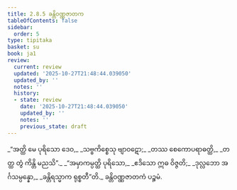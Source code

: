 ```yaml
---
title: 2.8.5 ခန္တိဝဏ္ဏဇာတက
tableOfContents: false
sidebar:
  order: 5
type: tipitaka
basket: su
book: ja1
review:
  current: review
  updated: '2025-10-27T21:48:44.039050'
  updated_by: ''
  notes: ''
  history:
  - state: review
    date: '2025-10-27T21:48:44.039050'
    updated_by: ''
    notes: ''
    previous_state: draft
---
```



<ReviewStatus review={frontmatter.review} showDetails={true} />

<HypothesisAnnotation frontmatter={frontmatter} />

<DynamicBreadcrumb />

<Division number="149" book="ja1" e="ch" v="22" p="61">

<Paragraph number="582" type="verses" book="ja1">
_“အတ္ထိ မေ ပုရိသော ဒေဝ,_  
_သဗ္ဗကိစ္စေသု ဗျာဝဋော;_  
_တဿ စေကောပရာဓတ္ထိ,_  
_တတ္ထ တွံ ကိန္တိ မညသိ”._  

</Paragraph>

</Division>
<Division number="150" book="ja1" e="ch" v="22" p="61">

<Paragraph number="583" type="verses" book="ja1">
_“အမှာကမ္ပတ္ထိ ပုရိသော,_  
_ဧဒိသော ဣဓ ဝိဇ္ဇတိ;_  
_ဒုလ္လဘော အင်္ဂသမ္ပန္နော,_  
_ခန္တိရသ္မာက ရုစ္စတီ”တိ._  


</Paragraph>
</Division>

<Paragraph number="584" type="center" book="ja1">
ခန္တိဝဏ္ဏဇာတကံ ပဉ္စမံ.
</Paragraph>